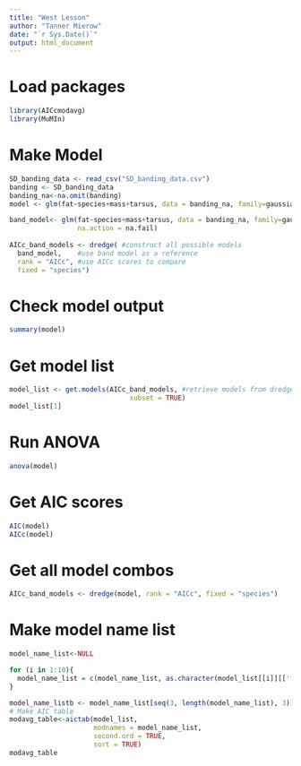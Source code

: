 ```yaml
---
title: "West Lesson"
author: "Tanner Mierow"
date: "`r Sys.Date()`"
output: html_document
---
```

# Load packages
```r
library(AICcmodavg)
library(MuMIn)
```

# Make Model
```r
SD_banding_data <- read_csv("SD_banding_data.csv")
banding <- SD_banding_data
banding_na<-na.omit(banding)
model <- glm(fat~species+mass+tarsus, data = banding_na, family=gaussian)

band_model<- glm(fat~species+mass+tarsus, data = banding_na, family=gaussian,
                 na.action = na.fail)
                 
AICc_band_models <- dredge( #construct all possible models
  band_model,    #use band model as a reference
  rank = "AICc", #use AICc scores to compare
  fixed = "species")
```
# Check model output
```r
summary(model)
```
# Get model list
```r
model_list <- get.models(AICc_band_models, #retrieve models from dredged data
                              subset = TRUE)
model_list[1]
```
# Run ANOVA 
```r
anova(model)
```
# Get AIC scores
```r
AIC(model)
AICc(model)
```
# Get all model combos
```r
AICc_band_models <- dredge(model, rank = "AICc", fixed = "species")
```
# Make model name list
```r
model_name_list<-NULL

for (i in 1:10){
  model_name_list = c(model_name_list, as.character(model_list[[i]][['formula']]))
}

model_name_listb <- model_name_list[seq(3, length(model_name_list), 3)]
# Make AIC table 
modavg_table<-aictab(model_list,
                     modnames = model_name_list,
                     second.ord = TRUE,
                     sort = TRUE)
modavg_table
```
